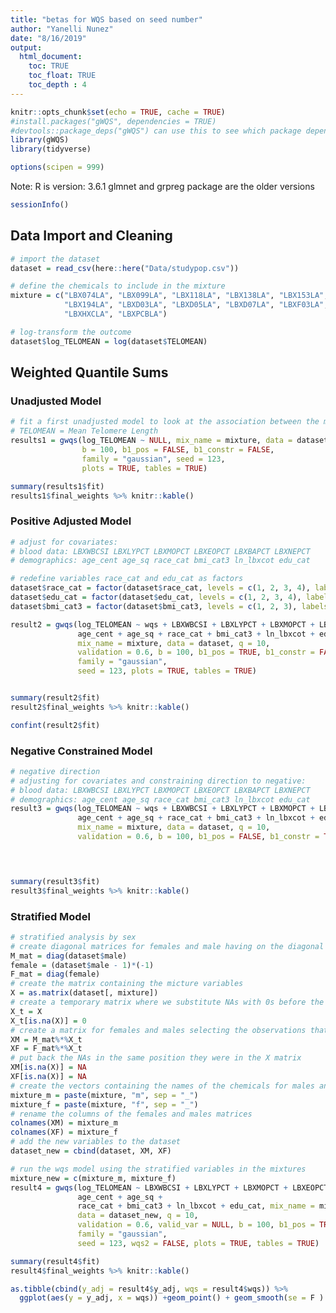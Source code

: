 ```yaml
---
title: "betas for WQS based on seed number"
author: "Yanelli Nunez"
date: "8/16/2019"
output: 
  html_document:
    toc: TRUE
    toc_float: TRUE
    toc_depth : 4
---
```


```r
knitr::opts_chunk$set(echo = TRUE, cache = TRUE)
#install.packages("gWQS", dependencies = TRUE)
#devtools::package_deps("gWQS") can use this to see which package dependencies you already have
library(gWQS)
library(tidyverse)

options(scipen = 999)
```


Note: R is version: 3.6.1
glmnet and grpreg package are the older versions
```r
sessionInfo()
```

## Data Import and Cleaning

```r
# import the dataset
dataset = read_csv(here::here("Data/studypop.csv"))

# define the chemicals to include in the mixture
mixture = c("LBX074LA", "LBX099LA", "LBX118LA", "LBX138LA", "LBX153LA", "LBX170LA", "LBX180LA", "LBX187LA",
            "LBX194LA", "LBXD03LA", "LBXD05LA", "LBXD07LA", "LBXF03LA", "LBXF04LA", "LBXF05LA", "LBXF08LA",
            "LBXHXCLA", "LBXPCBLA")

# log-transform the outcome
dataset$log_TELOMEAN = log(dataset$TELOMEAN)
```

## Weighted Quantile Sums

### Unadjusted Model

```r
# fit a first unadjusted model to look at the association between the mixture and the outcome
# TELOMEAN = Mean Telomere Length
results1 = gwqs(log_TELOMEAN ~ NULL, mix_name = mixture, data = dataset, q = 10, validation = 0.6,
                b = 100, b1_pos = FALSE, b1_constr = FALSE, 
                family = "gaussian", seed = 123,
                plots = TRUE, tables = TRUE)

summary(results1$fit)
results1$final_weights %>% knitr::kable()
```

### Positive Adjusted Model

```r
# adjust for covariates:
# blood data: LBXWBCSI LBXLYPCT LBXMOPCT LBXEOPCT LBXBAPCT LBXNEPCT
# demographics: age_cent age_sq race_cat bmi_cat3 ln_lbxcot edu_cat

# redefine variables race_cat and edu_cat as factors
dataset$race_cat = factor(dataset$race_cat, levels = c(1, 2, 3, 4), labels = c(1, 2, 3, 4))
dataset$edu_cat = factor(dataset$edu_cat, levels = c(1, 2, 3, 4), labels = c(1, 2, 3, 4))
dataset$bmi_cat3 = factor(dataset$bmi_cat3, levels = c(1, 2, 3), labels = c(1, 2, 3))

result2 = gwqs(log_TELOMEAN ~ wqs + LBXWBCSI + LBXLYPCT + LBXMOPCT + LBXEOPCT + LBXBAPCT + LBXNEPCT + 
               age_cent + age_sq + race_cat + bmi_cat3 + ln_lbxcot + edu_cat + male, 
               mix_name = mixture, data = dataset, q = 10, 
               validation = 0.6, b = 100, b1_pos = TRUE, b1_constr = FALSE, 
               family = "gaussian", 
               seed = 123, plots = TRUE, tables = TRUE)


summary(result2$fit)
result2$final_weights %>% knitr::kable()
```

```r
confint(result2$fit)
```

### Negative Constrained Model

```r
# negative direction
# adjusting for covariates and constraining direction to negative:
# blood data: LBXWBCSI LBXLYPCT LBXMOPCT LBXEOPCT LBXBAPCT LBXNEPCT
# demographics: age_cent age_sq race_cat bmi_cat3 ln_lbxcot edu_cat
result3 = gwqs(log_TELOMEAN ~ wqs + LBXWBCSI + LBXLYPCT + LBXMOPCT + LBXEOPCT + LBXBAPCT + LBXNEPCT + 
               age_cent + age_sq + race_cat + bmi_cat3 + ln_lbxcot + edu_cat + male,
               mix_name = mixture, data = dataset, q = 10, 
               validation = 0.6, b = 100, b1_pos = FALSE, b1_constr = TRUE, family = "gaussian", seed = 123, plots = TRUE, tables = TRUE) 


  

summary(result3$fit)
result3$final_weights %>% knitr::kable()
```

### Stratified Model

```r
# stratified analysis by sex
# create diagonal matrices for females and male having on the diagonal 1 or 0 to select female or males values respectively
M_mat = diag(dataset$male)
female = (dataset$male - 1)*(-1)
F_mat = diag(female)
# create the matrix containing the micture variables
X = as.matrix(dataset[, mixture])
# create a temporary matrix where we substitute NAs with 0s before the matrix multiplication
X_t = X
X_t[is.na(X)] = 0
# create a matrix for females and males selecting the observations that corresponds to each sex
XM = M_mat%*%X_t
XF = F_mat%*%X_t
# put back the NAs in the same position they were in the X matrix
XM[is.na(X)] = NA
XF[is.na(X)] = NA
# create the vectors containing the names of the chemicals for males and females
mixture_m = paste(mixture, "m", sep = "_")
mixture_f = paste(mixture, "f", sep = "_")
# rename the columns of the females and males matrices
colnames(XM) = mixture_m
colnames(XF) = mixture_f
# add the new variables to the dataset
dataset_new = cbind(dataset, XM, XF)

# run the wqs model using the stratified variables in the mixtures
mixture_new = c(mixture_m, mixture_f)
result4 = gwqs(log_TELOMEAN ~ LBXWBCSI + LBXLYPCT + LBXMOPCT + LBXEOPCT + LBXBAPCT + LBXNEPCT + 
               age_cent + age_sq + 
               race_cat + bmi_cat3 + ln_lbxcot + edu_cat, mix_name = mixture_new, 
               data = dataset_new, q = 10, 
               validation = 0.6, valid_var = NULL, b = 100, b1_pos = TRUE, b1_constr = FALSE, 
               family = "gaussian", 
               seed = 123, wqs2 = FALSE, plots = TRUE, tables = TRUE)

summary(result4$fit)
result4$final_weights %>% knitr::kable()
```

```r
as.tibble(cbind(y_adj = result4$y_adj, wqs = result4$wqs)) %>% 
  ggplot(aes(y = y_adj, x = wqs)) +geom_point() + geom_smooth(se = F ) + theme_bw()
```


